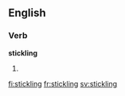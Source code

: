 
==English==

===Verb===
'''stickling'''

# {{present participle of|[[stickle]]}}

[[fi:stickling]]
[[fr:stickling]]
[[sv:stickling]]